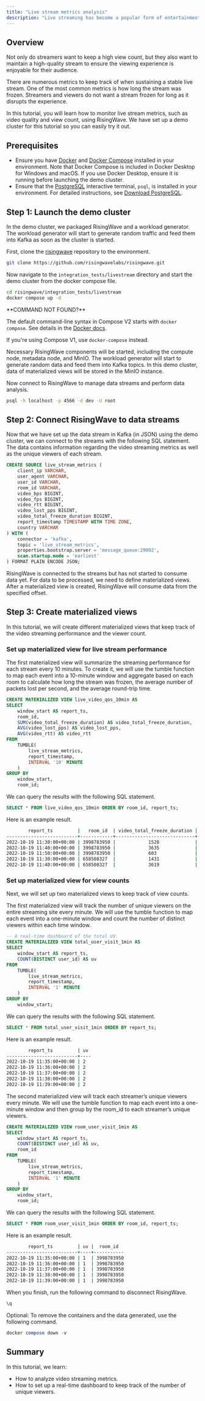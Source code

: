 ```yaml
---
title: "Live stream metrics analysis"
description: "Live streaming has become a popular form of entertainment where streamers can interact with their audience in real time."
---
```


## Overview

Not only do streamers want to keep a high view count, but they also want to maintain a high-quality stream to ensure the viewing experience is enjoyable for their audience.

There are numerous metrics to keep track of when sustaining a stable live stream. One of the most common metrics is how long the stream was frozen. Streamers and viewers do not want a stream frozen for long as it disrupts the experience.

In this tutorial, you will learn how to monitor live stream metrics, such as video quality and view count, using RisingWave. We have set up a demo cluster for this tutorial so you can easily try it out.

## Prerequisites

* Ensure you have [Docker](https://docs.docker.com/get-docker/) and [Docker Compose](https://docs.docker.com/compose/install/) installed in your environment. Note that Docker Compose is included in Docker Desktop for Windows and macOS. If you use Docker Desktop, ensure it is running before launching the demo cluster.
* Ensure that the [PostgreSQL](https://www.postgresql.org/docs/current/app-psql.html) interactive terminal, `psql`, is installed in your environment. For detailed instructions, see [Download PostgreSQL](https://www.postgresql.org/download/).

## Step 1: Launch the demo cluster

In the demo cluster, we packaged RisingWave and a workload generator. The workload generator will start to generate random traffic and feed them into Kafka as soon as the cluster is started.

First, clone the [risingwave](https://github.com/risingwavelabs/risingwave) repository to the environment.

```bash
git clone https://github.com/risingwavelabs/risingwave.git
```

Now navigate to the `integration_tests/livestream` directory and start the demo cluster from the docker compose file.

```bash
cd risingwave/integration_tests/livestream
docker compose up -d
```

<Tip>
**COMMAND NOT FOUND?**

The default command-line syntax in Compose V2 starts with `docker compose`. See details in the [Docker docs](https://docs.docker.com/compose/migrate/#what-are-the-differences-between-compose-v1-and-compose-v2).

If you're using Compose V1, use `docker-compose` instead.
</Tip>

Necessary RisingWave components will be started, including the compute node, metadata node, and MinIO. The workload generator will start to generate random data and feed them into Kafka topics. In this demo cluster, data of materialized views will be stored in the MinIO instance.

Now connect to RisingWave to manage data streams and perform data analysis.

```bash
psql -h localhost -p 4566 -d dev -U root
```

## Step 2: Connect RisingWave to data streams

Now that we have set up the data stream in Kafka (in JSON) using the demo cluster, we can connect to the streams with the following SQL statement. The data contains information regarding the video streaming metrics as well as the unique viewers of each stream.

```sql
CREATE SOURCE live_stream_metrics (
    client_ip VARCHAR,
    user_agent VARCHAR,
    user_id VARCHAR,
    room_id VARCHAR,
    video_bps BIGINT,
    video_fps BIGINT,
    video_rtt BIGINT,
    video_lost_pps BIGINT,
    video_total_freeze_duration BIGINT,
    report_timestamp TIMESTAMP WITH TIME ZONE,
    country VARCHAR
) WITH (
    connector = 'kafka',
    topic = 'live_stream_metrics',
    properties.bootstrap.server = 'message_queue:29092',
    scan.startup.mode = 'earliest'
) FORMAT PLAIN ENCODE JSON;
```

RisingWave is connected to the streams but has not started to consume data yet. For data to be processed, we need to define materialized views. After a materialized view is created, RisingWave will consume data from the specified offset.

## Step 3: Create materialized views

In this tutorial, we will create different materialized views that keep track of the video streaming performance and the viewer count.

### Set up materialized view for live stream performance

The first materialized view will summarize the streaming performance for each stream every 10 minutes. To create it, we will use the tumble function to map each event into a 10-minute window and aggregate based on each room to calculate how long the stream was frozen, the average number of packets lost per second, and the average round-trip time.

```sql
CREATE MATERIALIZED VIEW live_video_qos_10min AS
SELECT
    window_start AS report_ts,
    room_id,
    SUM(video_total_freeze_duration) AS video_total_freeze_duration,
    AVG(video_lost_pps) AS video_lost_pps,
    AVG(video_rtt) AS video_rtt
FROM
    TUMBLE(
        live_stream_metrics,
        report_timestamp,
        INTERVAL '10' MINUTE
    )
GROUP BY
    window_start,
    room_id;
```

We can query the results with the following SQL statement.

```sql
SELECT * FROM live_video_qos_10min ORDER BY room_id, report_ts;
```

Here is an example result.

```bash
        report_ts         |   room_id  | video_total_freeze_duration | video_lost_pps |  video_rtt
--------------------------+------------+-----------------------------+----------------+-----------
2022-10-19 11:30:00+00:00 | 3998783950 |            1528             |     4.64286    |  196.21429
2022-10-19 11:40:00+00:00 | 3998783950 |            3635             |     4.66667    |  196.53333
2022-10-19 11:50:00+00:00 | 3998783950 |            603              |     4.09091    |  175.18182
2022-10-19 11:30:00+00:00 | 658508327  |            1431             |     4.32143    |  201.35714
2022-10-19 11:40:00+00:00 | 658508327  |            3619             |     5.23333    |  191.86667

```

### Set up materialized view for view counts

Next, we will set up two materialized views to keep track of view counts.

The first materialized view will track the number of unique viewers on the entire streaming site every minute. We will use the tumble function to map each event into a one-minute window and count the number of distinct viewers within each time window.

```sql
-- A real-time dashboard of the total UV.
CREATE MATERIALIZED VIEW total_user_visit_1min AS
SELECT
    window_start AS report_ts,
    COUNT(DISTINCT user_id) AS uv
FROM
    TUMBLE(
        live_stream_metrics,
        report_timestamp,
        INTERVAL '1' MINUTE
    )
GROUP BY
    window_start;

```

We can query the results with the following SQL statement.

```sql
SELECT * FROM total_user_visit_1min ORDER BY report_ts;

```

Here is an example result.

```bash
        report_ts         | uv
--------------------------+----
2022-10-19 11:35:00+00:00 | 2
2022-10-19 11:36:00+00:00 | 2
2022-10-19 11:37:00+00:00 | 2
2022-10-19 11:38:00+00:00 | 2
2022-10-19 11:39:00+00:00 | 2
```

The second materialized view will track each streamer’s unique viewers every minute. We will use the tumble function to map each event into a one-minute window and then group by the room\_id to each streamer’s unique viewers.

```sql
CREATE MATERIALIZED VIEW room_user_visit_1min AS
SELECT
    window_start AS report_ts,
    COUNT(DISTINCT user_id) AS uv,
    room_id
FROM
    TUMBLE(
        live_stream_metrics,
        report_timestamp,
        INTERVAL '1' MINUTE
    )
GROUP BY
    window_start,
    room_id;
```

We can query the results with the following SQL statement.

```sql
SELECT * FROM room_user_visit_1min ORDER BY room_id, report_ts;
```

Here is an example result.

```bash
        report_ts         | uv |  room_id
--------------------------+----+-----------
2022-10-19 11:35:00+00:00 | 1  | 3998783950
2022-10-19 11:36:00+00:00 | 1  | 3998783950
2022-10-19 11:37:00+00:00 | 1  | 3998783950
2022-10-19 11:38:00+00:00 | 1  | 3998783950
2022-10-19 11:39:00+00:00 | 1  | 3998783950
```

When you finish, run the following command to disconnect RisingWave.

```bash
\q
```

Optional: To remove the containers and the data generated, use the following command.

```sql
docker compose down -v
```

## Summary

In this tutorial, we learn:

* How to analyze video streaming metrics.
* How to set up a real-time dashboard to keep track of the number of unique viewers.
